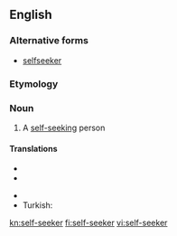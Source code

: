 ==English==

===Alternative forms===
* [[selfseeker]]

===Etymology===
{{prefix|self|seeker}}

===Noun===
{{en-noun}}

# A [[self-seek]]ing person

====Translations====
{{trans-top}}
* {{trreq|fi}}
* {{trreq|fr}}
{{trans-mid}}
* {{trreq|ru}}
* Turkish: {{t+|tr|çıkarcı}}
{{trans-bottom}}

[[kn:self-seeker]]
[[fi:self-seeker]]
[[vi:self-seeker]]